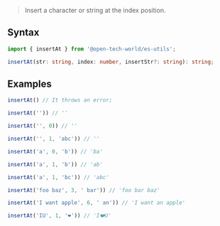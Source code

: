> Insert a character or string at the index position.

## Syntax

```ts
import { insertAt } from '@open-tech-world/es-utils';

insertAt(str: string, index: number, insertStr?: string): string;
```

## Examples

```ts
insertAt() // It throws an error;

insertAt('')) // ''

insertAt('', 0)) // ''

insertAt('', 1, 'abc')) // ''

insertAt('a', 0, 'b')) // 'ba'

insertAt('a', 1, 'b')) // 'ab'

insertAt('a', 1, 'bc')) // 'abc'

insertAt('foo baz', 3, ' bar')) // 'foo bar baz'

insertAt('I want apple', 6, ' an')) // 'I want an apple'

insertAt('IU', 1, '❤️')) // 'I❤️U'
```
